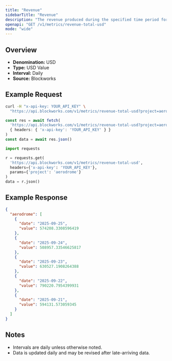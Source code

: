 ```yaml
---
title: "Revenue"
sidebarTitle: "Revenue"
description: "The revenue produced during the specified time period for given project."
openapi: "GET /v1/metrics/revenue-total-usd"
mode: "wide"
---
```


## Overview

- **Denomination:** USD
- **Type:** USD Value
- **Interval:** Daily
- **Source:** Blockworks

## Example Request

<CodeGroup>

```bash cURL
curl -H "x-api-key: YOUR_API_KEY" \
  "https://api.blockworks.com/v1/metrics/revenue-total-usd?project=aerodrome"
```

```typescript TypeScript
const res = await fetch(
  'https://api.blockworks.com/v1/metrics/revenue-total-usd?project=aerodrome',
  { headers: { 'x-api-key': 'YOUR_API_KEY' } }
)
const data = await res.json()
```

```python Python
import requests

r = requests.get(
  'https://api.blockworks.com/v1/metrics/revenue-total-usd',
  headers={'x-api-key': 'YOUR_API_KEY'},
  params={'project': 'aerodrome'}
)
data = r.json()
```

</CodeGroup>

## Example Response

```json
{
  "aerodrome": [
    {
      "date": "2025-09-25",
      "value": 574208.3308596419
    },
    {
      "date": "2025-09-24",
      "value": 508957.33546625817
    },
    {
      "date": "2025-09-23",
      "value": 630527.1908264388
    },
    {
      "date": "2025-09-22",
      "value": 790220.7954399931
    },
    {
      "date": "2025-09-21",
      "value": 594131.573059345
    }
  ]
}
```

## Notes
- Intervals are daily unless otherwise noted.
- Data is updated daily and may be revised after late-arriving data.